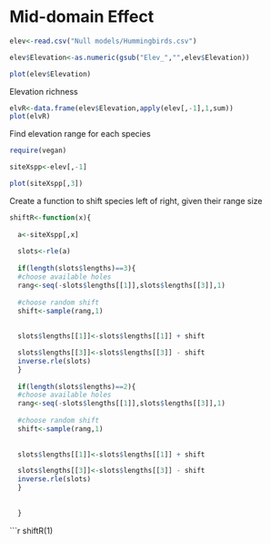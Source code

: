Mid-domain Effect
========================================================


```r
elev<-read.csv("Null models/Hummingbirds.csv")

elev$Elevation<-as.numeric(gsub("Elev_","",elev$Elevation))
```

```r
plot(elev$Elevation)
```

Elevation richness
```r
elvR<-data.frame(elev$Elevation,apply(elev[,-1],1,sum))
plot(elvR)
```

Find elevation range for each species

```r
require(vegan)

siteXspp<-elev[,-1]

plot(siteXspp[,3])

```

Create a function to shift species left of right, given their range size

```r


shiftR<-function(x){
  
  a<-siteXspp[,x]
  
  slots<-rle(a)
  
  if(length(slots$lengths)==3){
  #choose available holes
  rang<-seq(-slots$lengths[[1]],slots$lengths[[3]],1)
  
  #choose random shift
  shift<-sample(rang,1)
  
  
  slots$lengths[[1]]<-slots$lengths[[1]] + shift

  slots$lengths[[3]]<-slots$lengths[[3]] - shift
  inverse.rle(slots)
  }
  
  if(length(slots$lengths)==2){
  #choose available holes
  rang<-seq(-slots$lengths[[1]],slots$lengths[[3]],1)
  
  #choose random shift
  shift<-sample(rang,1)
  
  
  slots$lengths[[1]]<-slots$lengths[[1]] + shift

  slots$lengths[[3]]<-slots$lengths[[3]] - shift
  inverse.rle(slots)
  }
  
  
  }
```

```r

shiftR(1)
